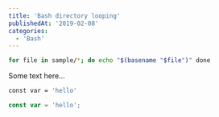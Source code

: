 ```yaml
---
title: 'Bash directory looping'
publishedAt: '2019-02-08'
categories:
  - 'Bash'
---
```


<CopyToClipboard />

```bash:loop.sh
for file in sample/*; do echo "$(basename "$file")" done
```

Some text here...

<CopyToClipboard />

```js:loop.sh
const var = 'hello'
```

<CopyToClipboard />

```js
const var = 'hello';
```
